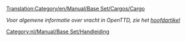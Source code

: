 [[Translation:Category/en/Manual/Base Set/Cargos/Cargo]]

''Voor algemene informatie over vracht in OpenTTD, zie het [[nl/Manual/Vracht|hoofdartikel]]''

[[Category:nl/Manual/Base Set/Handleiding]]
